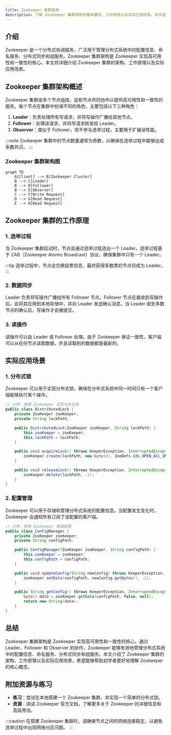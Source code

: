```yaml
---
title: Zookeeper 集群架构
description: 了解 Zookeeper 集群架构的基本概念、工作原理以及实际应用场景。本文适合初学者，将逐步讲解 Zookeeper 集群的核心组件和运行机制。
---
```


## 介绍

Zookeeper 是一个分布式协调服务，广泛用于管理分布式系统中的配置信息、命名服务、分布式同步和组服务。Zookeeper 集群架构是 Zookeeper 实现高可用性和一致性的核心。本文将详细介绍 Zookeeper 集群的架构、工作原理以及实际应用场景。

## Zookeeper 集群架构概述

Zookeeper 集群由多个节点组成，这些节点共同协作以提供高可用性和一致性的服务。每个节点在集群中扮演不同的角色，主要包括以下三种角色：

1. **Leader**：负责处理所有写请求，并将写操作广播给其他节点。
2. **Follower**：处理读请求，并将写请求转发给 Leader。
3. **Observer**：类似于 Follower，但不参与选举过程，主要用于扩展读性能。

:::note
Zookeeper 集群中的节点数量通常为奇数，以确保在选举过程中能够达成多数共识。
:::

### Zookeeper 集群架构图

```mermaid
graph TD
    A[Client] --> B[Zookeeper Cluster]
    B --> C[Leader]
    B --> D[Follower]
    B --> E[Observer]
    C --> F[Write Request]
    D --> G[Read Request]
    E --> H[Read Request]
```

## Zookeeper 集群的工作原理

### 1. 选举过程

当 Zookeeper 集群启动时，节点会通过选举过程选出一个 Leader。选举过程基于 ZAB（Zookeeper Atomic Broadcast）协议，确保集群中只有一个 Leader。

:::tip
选举过程中，节点会交换投票信息，最终获得多数票的节点将成为 Leader。
:::

### 2. 数据同步

Leader 负责将写操作广播给所有 Follower 节点。Follower 节点在接收到写操作后，会将其应用到本地存储中，并向 Leader 发送确认消息。当 Leader 收到多数节点的确认后，写操作才会被提交。

### 3. 读操作

读操作可以由 Leader 或 Follower 处理。由于 Zookeeper 保证一致性，客户端可以从任何节点读取数据，并且读取到的数据都是最新的。

## 实际应用场景

### 1. 分布式锁

Zookeeper 可以用于实现分布式锁，确保在分布式系统中同一时间只有一个客户端能够执行某个操作。

```java
// 示例：使用 Zookeeper 实现分布式锁
public class DistributedLock {
    private ZooKeeper zooKeeper;
    private String lockPath;

    public DistributedLock(ZooKeeper zooKeeper, String lockPath) {
        this.zooKeeper = zooKeeper;
        this.lockPath = lockPath;
    }

    public void acquireLock() throws KeeperException, InterruptedException {
        zooKeeper.create(lockPath, new byte[0], ZooDefs.Ids.OPEN_ACL_UNSAFE, CreateMode.EPHEMERAL);
    }

    public void releaseLock() throws KeeperException, InterruptedException {
        zooKeeper.delete(lockPath, -1);
    }
}
```

### 2. 配置管理

Zookeeper 可以用于存储和管理分布式系统的配置信息。当配置发生变化时，Zookeeper 会通知所有订阅了该配置的客户端。

```java
// 示例：使用 Zookeeper 管理配置
public class ConfigManager {
    private ZooKeeper zooKeeper;
    private String configPath;

    public ConfigManager(ZooKeeper zooKeeper, String configPath) {
        this.zooKeeper = zooKeeper;
        this.configPath = configPath;
    }

    public void updateConfig(String newConfig) throws KeeperException, InterruptedException {
        zooKeeper.setData(configPath, newConfig.getBytes(), -1);
    }

    public String getConfig() throws KeeperException, InterruptedException {
        byte[] data = zooKeeper.getData(configPath, false, null);
        return new String(data);
    }
}
```

## 总结

Zookeeper 集群架构是 Zookeeper 实现高可用性和一致性的核心。通过 Leader、Follower 和 Observer 的协作，Zookeeper 能够有效地管理分布式系统中的配置信息、命名服务、分布式同步和组服务。本文介绍了 Zookeeper 集群的架构、工作原理以及实际应用场景，希望能够帮助初学者更好地理解 Zookeeper 的核心概念。

## 附加资源与练习

- **练习**：尝试在本地搭建一个 Zookeeper 集群，并实现一个简单的分布式锁。
- **资源**：阅读 Zookeeper 官方文档，了解更多关于 Zookeeper 的详细信息和高级用法。

:::caution
在搭建 Zookeeper 集群时，请确保节点之间的网络连接稳定，以避免选举过程中出现网络分区问题。
:::